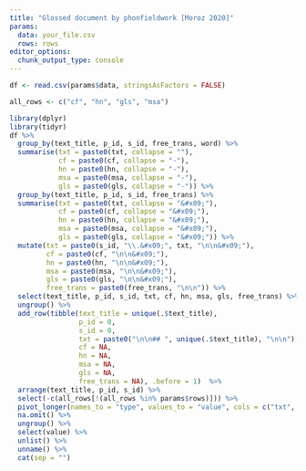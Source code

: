 ```yaml
---
title: "Glossed document by phonfieldwork [Moroz 2020]"
params:
  data: your_file.csv
  rows: rows
editor_options: 
  chunk_output_type: console
---
```


```r
df <- read.csv(params$data, stringsAsFactors = FALSE)

all_rows <- c("cf", "hn", "gls", "msa")

library(dplyr)
library(tidyr)
df %>%
  group_by(text_title, p_id, s_id, free_trans, word) %>%
  summarise(txt = paste0(txt, collapse = ""),
            cf = paste0(cf, collapse = "-"),
            hn = paste0(hn, collapse = "-"),
            msa = paste0(msa, collapse = "-"),
            gls = paste0(gls, collapse = "-")) %>%
  group_by(text_title, p_id, s_id, free_trans) %>%
  summarise(txt = paste0(txt, collapse = "&#x09;"),
            cf = paste0(cf, collapse = "&#x09;"),
            hn = paste0(hn, collapse = "&#x09;"),
            msa = paste0(msa, collapse = "&#x09;"),
            gls = paste0(gls, collapse = "&#x09;")) %>% 
  mutate(txt = paste0(s_id, "\\.&#x09;", txt, "\n\n&#x09;"),
         cf = paste0(cf, "\n\n&#x09;"),
         hn = paste0(hn, "\n\n&#x09;"),
         msa = paste0(msa, "\n\n&#x09;"),
         gls = paste0(gls, "\n\n&#x09;"),
         free_trans = paste0(free_trans, "\n\n")) %>% 
  select(text_title, p_id, s_id, txt, cf, hn, msa, gls, free_trans) %>% 
  ungroup() %>% 
  add_row(tibble(text_title = unique(.$text_title),
                 p_id = 0,
                 s_id = 0,
                 txt = paste0("\n\n## ", unique(.$text_title), "\n\n"),
                 cf = NA,
                 hn = NA,
                 msa = NA,
                 gls = NA,
                 free_trans = NA), .before = 1)  %>% 
  arrange(text_title, p_id, s_id) %>% 
  select(-c(all_rows[!(all_rows %in% params$rows)])) %>% 
  pivot_longer(names_to = "type", values_to = "value", cols = c("txt", params$rows, "free_trans")) %>% 
  na.omit() %>% 
  ungroup() %>% 
  select(value) %>% 
  unlist() %>% 
  unname() %>% 
  cat(sep = "")
```

